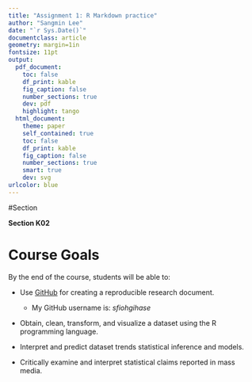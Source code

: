 ```yaml
---
title: "Assignment 1: R Markdown practice"
author: "Sangmin Lee"
date: "`r Sys.Date()`"
documentclass: article
geometry: margin=1in
fontsize: 11pt
output:
  pdf_document:
    toc: false
    df_print: kable
    fig_caption: false
    number_sections: true
    dev: pdf
    highlight: tango
  html_document:
    theme: paper
    self_contained: true
    toc: false
    df_print: kable
    fig_caption: false
    number_sections: true
    smart: true
    dev: svg
urlcolor: blue
---
```


<!-- Write your Markdown below this line -->

#Section

__Section K02__

# Course Goals
By the end of the course, students will be able to:

  * Use [GitHub](github.com) for creating a reproducible research document. 
     - My GitHub username is: *sfiohgihase*


  * Obtain, clean, transform, and visualize a dataset using the R programming language.


  * Interpret and predict dataset trends statistical inference and models.


  * Critically examine and interpret statistical claims reported in mass media.

               


